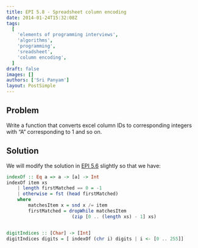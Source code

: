 ```yaml
---
title: EPI 5.8 - Spreadsheet column encoding
date: 2014-01-24T15:32:08Z
tags:
  [
    'elements of programming interviews',
    'algorithms',
    'programming',
    'sreadsheet',
    'column encoding',
  ]
draft: false
images: []
authors: ['Sri Panyam']
layout: PostSimple
---
```


## Problem

Write a function that converts excel column IDs to corresponding integers with “A” corresponding to 1 and so on.

## Solution

We will modify the solution in [EPI 5.6](/blog/epi/primitive-types/string-to-integer-conversion-functions/) slightly so that we have:

```haskell showLineNumbers
indexOf :: Eq a => a -> [a] -> Int
indexOf item xs
    | length firstMatched == 0 = -1
    | otherwise = fst (head firstMatched)
    where
        matchesItem x = snd x /= item
        firstMatched = dropWhile matchesItem
                        (zip [0 .. (length xs) - 1] xs)


digitIndices :: [Char] -> [Int]
digitIndices digits = [ indexOf (chr i) digits | i <- [0 .. 255]]
```
